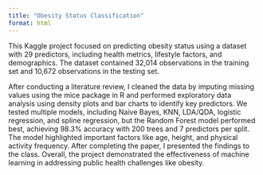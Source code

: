 ```yaml
---
title: "Obesity Status Classification"
format: html
---
```


This Kaggle project focused on predicting obesity status using a dataset with 29 predictors, including health metrics, lifestyle factors, and demographics. The dataset contained 32,014 observations in the training set and 10,672 observations in the testing set. 

After conducting a literature review, I cleaned the data by imputing missing values using the mice package in R and performed exploratory data analysis using density plots and bar charts to identify key predictors. We tested multiple models, including Naive Bayes, KNN, LDA/QDA, logistic regression, and spline regression, but the Random Forest model performed best, achieving 98.3% accuracy with 200 trees and 7 predictors per split. The model highlighted important factors like age, height, and physical activity frequency. After completing the paper, I presented the findings to the class. Overall, the project demonstrated the effectiveness of machine learning in addressing public health challenges like obesity.